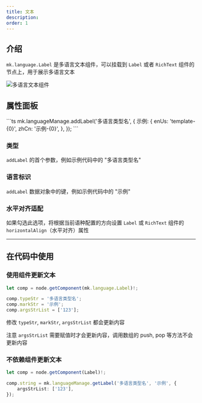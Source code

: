 ```yaml
---
title: 文本
description:
order: 1
---
```


## 介绍

`mk.language.Label` 是多语言文本组件，可以挂载到 `Label` 或者 `RichText` 组件的节点上，用于展示多语言文本

![多语言文本组件](/docs/9fe44eaf-acf1-426d-a2db-134524a812dc.png)

## 属性面板

<Note type="note" title="示例代码">
```ts
mk.languageManage.addLabel('多语言类型名', {
    示例: {
        enUs: 'template-{0}',
        zhCn: '示例-{0}',
    },
});
```
</Note>

### 类型

`addLabel` 的首个参数，例如示例代码中的 "多语言类型名"

### 语言标识

`addLabel` 数据对象中的键，例如示例代码中的 "示例"

### 水平对齐适配

如果勾选此选项，将根据当前语种配置的方向设置 `Label` 或 `RichText` 组件的 `horizontalAlign`（水平对齐）属性

---

## 在代码中使用

### 使用组件更新文本

```ts
let comp = node.getComponent(mk.language.Label)!;

comp.typeStr = '多语言类型名';
comp.markStr = '示例';
comp.argsStrList = ['123'];
```

修改 `typeStr`, `markStr`, `argsStrList` 都会更新内容

注意 `argsStrList` 需要赋值时才会更新内容，调用数组的 push, pop 等方法不会更新内容

### 不依赖组件更新文本

```ts
let comp = node.getComponent(Label)!;

comp.string = mk.languageManage.getLabel('多语言类型名', '示例', {
    argsStrList: ['123'],
});
```
